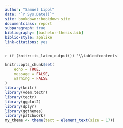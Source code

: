 ```yaml
--- 
author: "Samuel Lippl"
date: "`r Sys.Date()`"
site: bookdown::bookdown_site
documentclass: report
subparagraph: true
bibliography: [bachelor-thesis.bib]
biblio-style: apalike
link-citations: yes
---
```


`r if (knitr::is_latex_output()) '\\tableofcontents'`

```r
knitr::opts_chunk$set(
	echo = TRUE,
	message = FALSE,
	warning = FALSE
)
library(knitr)
library(vdem.tectr)
library(tectr)
library(ggplot2)
library(dplyr)
library(ggthemes)
library(patchwork)
my_theme <- theme(text = element_text(size = 17))
```